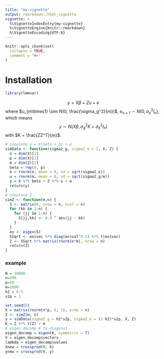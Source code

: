 ```yaml
---
title: "my-vignette"
output: rmarkdown::html_vignette
vignette: >
  %\VignetteIndexEntry{my-vignette}
  %\VignetteEngine{knitr::rmarkdown}
  %\VignetteEncoding{UTF-8}
---
```



```r
knitr::opts_chunk$set(
  collapse = TRUE,
  comment = "#>"
)
```


# Installation
```r
library(lmmvar)
```
$$y = X\beta + Zu + e$$
where $u_{m\times1} \sim N(0, \frac{\sigma_g^2}{m})$, $e_{n\times1} \sim N(0, \sigma_e^2I_n)$, which means
$$y \sim N(X\beta, \sigma_g^2K+\sigma_e^2I_n)$$
with $K = \frac{ZZ^T}{m}$.


```r
# simulate y = X\beta + Zu + e
simData <- function(sigma2_g, sigma2_e = 1, X, Z) {  
  n = dim(X)[1]
  p = dim(X)[2]
  m = dim(Z)[2] 
  beta = rep(0, p)
  e = rnorm(n, mean = 0, sd = sqrt(sigma2_e))
  u = rnorm(m, mean = 0, sd = sqrt(sigma2_g/m))
  y = X %*% beta + Z %*% u + e
  return(y)
}
# simulate Z
simZ <- function(m,n) {
  S <- matrix(0, nrow = n, ncol = n)
  for (kk in 1:n) {
    for (jj in 1:n) {
      S[jj,kk] <- 0.9 ^ abs(jj - kk)
    }
  }
  eo <- eigen(S)
  SSqrt <- eo$vec %*% diag(eo$val^0.5) %*% t(eo$vec)
  Z <- SSqrt %*% matrix(rnorm(n*m), nrow = n)
  return(Z)
}
```

### example
```r
N = 10000
n=100
p=10
m=1000
h2 = 0.5
s2p = 1 

set.seed(0)
X = matrix(rnorm(n*p, 0, 1), nrow = n)
Z <- simZ(m, n)
y = simData(sigma2_g = h2*s2p, sigma2_e = (1-h2)*s2p, X, Z)
K = Z %*% t(Z) / m
# eigen decomp K to diagonal
eigen_decomp = eigen(K, symmetric = T)
V = eigen_decomp$vectors
lambda = eigen_decomp$values
Xnew = crossprod(V, X)
ynew = crossprod(V, y)
```

```r

```


